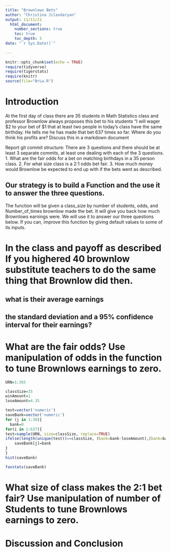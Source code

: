 ```yaml
---
title: "Brownlows Bets"
author: "Christina Jilavdaryan"
output: 11/11/21
  html_document:
    number_sections: true
    toc: true
    toc_depth: 5
date: "`r Sys.Date()`"    
    
---
```

```r
knitr::opts_chunk$set(echo = TRUE)
require(tidyverse)
require(tigerstats)
require(knitr)
source(file="BrLw.R")
```


<!-- We recommend you use git branches -- create a separate branch for each major section i.e. Introduction, Methods, Results, Inferential Results, and Discussion and Conclusions - leave the YAML block untouched until the final merge where you put in your own name !-->

# Introduction

<!--In this section you explain what you are trying to show.  Where did the data come from?  What is the research or other question you are trying to answer?!-->

 At the first day of class there are 35 students in Math Statistics class and professor Brownlow always proposes this bet to his students "I will wager $2 to your bet of $1 that at least two people in today's class have  the same birthday.  He tells me he has made that bet 637 times so far. Where do you think his profits are? Discuss this in a markdown document
 
Report git commit structure:
There are 3 questions and there should be at least 3 separate commits, at least one dealing with each of the 3 questions.
1. What are the fair odds for a bet on matching birthdays in a 35 person class.
2. For what size class is a 2:1 odds bet fair.
3. How much money would Brownlow be expected to end up with if the bets went as described.

## Our strategy is to build a Function and the use it to answer the three questions. 

The function will be given a class_size by number of students, odds, and Number_of_times brownlow made the bet.  It will give you back how much Brownlows earnings were. We will use it to answer our three questions below. If you can, improve this function by giving default values to some of its inputs. 

# In the class and payoff as described  If you highered 40 brownlow substitute teachers to do the same thing that Brownlow did then.
## what is their average earnings
## the standard deviation and a 95% confidence interval for their earnings?
  
<!--Explain and display your method of coming up with a 95% confidence interval of  professor Brownlows winnings (or losings)-->


# What are the fair odds? Use manipulation of odds in the function to tune Brownlows earnings to zero. 
```r
URN=1:365
```


```r
classSize=35
winAmount=1
loseAmount=4.35

test=vector('numeric')
saveBank=vector('numeric')
for (j in 1:30){
  bank=0
for(i in 1:637){
test=sample(URN, size=classSize, replace=TRUE)
ifelse(length(unique(test))==classSize, (bank=bank-loseAmount),(bank=bank+winAmount))
    saveBank[j]=bank
}
}
hist(saveBank)
```


```r
favstats(saveBank)
```



<!--Decide on your methods:  In this section explain the approach you will take to attack the issue --- how will you decide on a likely estimate of professor Brownlow's earnings or losses after 637 bets. Also explain how you construct a 95% confidence interval about your estimate of his winnings !-->




# What size of class makes the 2:1 bet fair?  Use manipulation of number of Students to tune Brownlows earnings to zero.

<!--Explain and display the results of your method of coming up with the estimate of professor Brownlows betting profits!-->








# Discussion and Conclusion

<!--Discussion and conclusion here.  If professor Brownlow is consistantly making or losing money how could he change his payout so that his profits center on zero?  Also discuss what size his class should be in order to have his current scheme balance at zero profit.!-->

